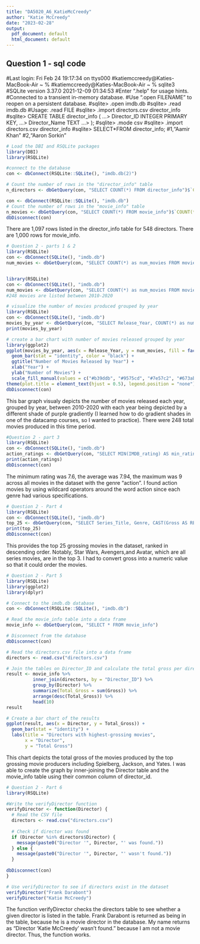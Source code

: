 ```yaml
---
title: "DA5020_A6_KatieMcCreedy"
author: "Katie McCreedy"
date: "2023-02-28"
output:
  pdf_document: default
  html_document: default
---
```


## Question 1 - sql code
#Last login: Fri Feb 24 19:17:34 on ttys000
#katiemccreedy@Katies-MacBook-Air ~ % 
#katiemccreedy@Katies-MacBook-Air ~ % sqlite3
#SQLite version 3.37.0 2021-12-09 01:34:53
#Enter ".help" for usage hints.
#Connected to a transient in-memory database.
#Use ".open FILENAME" to reopen on a persistent database.
#sqlite> .open imdb.db
#sqlite> .read imdb.db
#Usage: .read FILE
#sqlite> .import directors.csv director_info
#sqlite> CREATE TABLE director_info (
   ...>     Director_ID INTEGER PRIMARY KEY,
   ...>     Director_Name TEXT
   ...> );
#sqlite> .mode csv
#sqlite> .import directors.csv director_info
#sqlite> SELECT*FROM director_info;
#1,"Aamir Khan"
#2,"Aaron Sorkin"


```r
# Load the DBI and RSQLite packages
library(DBI)
library(RSQLite)
```

```r
#connect to the database
con <- dbConnect(RSQLite::SQLite(), "imdb.db(2)")

# Count the number of rows in the "director_info" table
n_directors <- dbGetQuery(con, "SELECT COUNT(*) FROM director_info")$`COUNT(*)`

con <- dbConnect(RSQLite::SQLite(), "imdb.db")
# Count the number of rows in the "movie_info" table
n_movies <- dbGetQuery(con, "SELECT COUNT(*) FROM movie_info")$`COUNT(*)`
dbDisconnect(con)
```
There are 1,097 rows listed in the director_info table for 548 directors. There are 1,000 rows for movie_info. 

```r
# Question 2 - parts 1 & 2
library(RSQLite)
con <- dbConnect(SQLite(), "imdb.db")
num_movies <- dbGetQuery(con, "SELECT COUNT(*) as num_movies FROM movie_info")


library(RSQLite)
con <- dbConnect(SQLite(), "imdb.db")
num_movies <- dbGetQuery(con, "SELECT COUNT(*) as num_movies FROM movie_info WHERE Release_Year >= 2010 AND Release_Year <= 2020;")
#248 movies are listed between 2010-2020

# visualize the number of movies produced grouped by year
library(RSQLite)
con <- dbConnect(SQLite(), "imdb.db")
movies_by_year <- dbGetQuery(con, "SELECT Release_Year, COUNT(*) as num_movies FROM movie_info WHERE Release_Year >= 2010 AND Release_Year <= 2020 GROUP BY Release_Year;")
print(movies_by_year)

# create a bar chart with number of movies released grouped by year
library(ggplot2)
ggplot(movies_by_year, aes(x = Release_Year, y = num_movies, fill = factor(Release_Year))) +
  geom_bar(stat = "identity", color = "black") +
  ggtitle("Number of Movies Released by Year") +
  xlab("Year") +
  ylab("Number of Movies") +
  scale_fill_manual(values = c("#b39ddb", "#9575cd", "#7e57c2", "#673ab7", "#5e35b1", "#512da8", "#4527a0", "#311b92", "#1a237e", "#0d47a1", "#01579b")) +
theme(plot.title = element_text(hjust = 0.5), legend.position = "none")
dbDisconnect(con)
```

This bar graph visualy depicts the number of movies released each year, grouped by year, between 2010-2020 with each year being depicted by a different shade of purple gradiently (I learned how to do gradient shades in one of the datacamp courses, so I wanted to practice). There were 248 total movies produced in this time period.

```r
#Question 2 - part 3
library(RSQLite)
con <- dbConnect(SQLite(), "imdb.db")
action_ratings <- dbGetQuery(con, "SELECT MIN(IMDB_rating) AS min_rating, AVG(IMDB_rating) AS avg_rating, MAX(IMDB_rating) AS max_rating FROM movie_info WHERE Genre LIKE '%Action%';")
print(action_ratings)
dbDisconnect(con)
```
The minimum rating was 7.6, the average was 7.94, the maximum was 9 across all movies in the dataset with the genre "action". I found action movies by using wildcard operators around the word action since each genre had various specifications.

```r
# Question 2 - Part 4
library(RSQLite)
con <- dbConnect(SQLite(), "imdb.db")
top_25 <- dbGetQuery(con, "SELECT Series_Title, Genre, CAST(Gross AS REAL) AS gross_numeric FROM movie_info ORDER BY gross_numeric DESC LIMIT 25;")
print(top_25)
dbDisconnect(con)
```
This provides the top 25 grossing movies in the dataset, ranked in descending order. Notably, Star Wars, Avengers,and Avatar, which are all series movies, are in the top 3. I had to convert gross into a numeric value so that it could order the movies.

```r
# Question 2 - Part 5
library(RSQLite)
library(ggplot2)
library(dplyr)

# Connect to the imdb.db database
con <- dbConnect(RSQLite::SQLite(), "imdb.db")

# Read the movie_info table into a data frame
movie_info <- dbGetQuery(con, "SELECT * FROM movie_info")

# Disconnect from the database
dbDisconnect(con)

# Read the directors.csv file into a data frame
directors <- read.csv("directors.csv")

# Join the tables on Director_ID and calculate the total gross per director
result <- movie_info %>%
          inner_join(directors, by = "Director_ID") %>%
          group_by(Director) %>%
          summarize(Total_Gross = sum(Gross)) %>%
          arrange(desc(Total_Gross)) %>%
          head(10)
result

# Create a bar chart of the results
ggplot(result, aes(x = Director, y = Total_Gross)) +
  geom_bar(stat = "identity") +
  labs(title = "Directors with highest-grossing movies",
       x = "Director",
       y = "Total Gross")
```
This chart depicts the total gross of the movies produced by the top grossing movie producers including Spielberg, Jackson, and Yates. I was able to create the graph by inner-joining the Director table and the movie_info table using their common column of director_id. 

```r
# Question 2 - Part 6
library(RSQLite)

#Write the verifyDirector function
verifyDirector <- function(Director) {
  # Read the CSV file
  directors <- read.csv("directors.csv")
  
  # Check if director was found
  if (Director %in% directors$Director) {
    message(paste0("Director '", Director, "' was found."))
  } else {
    message(paste0("Director '", Director, "' wasn't found."))
  }
  
dbDisconnect(con)
}

# Use verifyDirector to see if directors exist in the dataset
verifyDirector("Frank Darabont")
verifyDirector("Katie McCreedy")

```

The function verifyDirector checks the directors table to see whether a given director is listed in the table. Frank Darabont is returned as being in the table, because he is a movie director in the database. My name returns as "Director 'Katie McCreedy' wasn't found." because I am not a movie director. Thus, the function works. 





